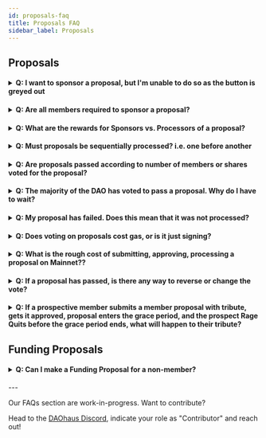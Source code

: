 ```yaml
---
id: proposals-faq
title: Proposals FAQ
sidebar_label: Proposals
---
```


## Proposals

<h4>
  <details>
    <summary>
      Q: I want to sponsor a proposal, but I'm unable to do so as the button is
      greyed out
    </summary>
    <p>&nbsp;</p>
    A: Check to make sure you have enough wxDAI to sponsor the proposal.
  </details>
</h4>

<h4>
  <details>
   <summary>Q: Are all members required to sponsor a proposal?</summary>
    <p>&nbsp;</p>
    A: No, only 1 member is required to sponsor a proposal.
  </details>
</h4>

<h4>
  <details>
    <summary>
      Q: What are the rewards for Sponsors vs. Processors of a proposal?
    </summary>
    <p>&nbsp;</p>
    A: When a proposal is processed, the sponsor will receive his initial
    deposit minus processing reward. The member who processed the proposal will
    receive the processing reward (set by the DAO).
  </details>
</h4>

<h4>
  <details>
    <summary>
      Q: Must proposals be sequentially processed? i.e. one before another
    </summary>
    <p>&nbsp;</p>
    A: Yes.
  </details>
</h4>

  <h4>
  <details>
    <summary>
      Q: Are proposals passed according to number of members or shares voted for
      the proposal?
    </summary>
    <p>&nbsp;</p>
    A: The proposal will pass as long as majority of votes go to either "Yes" or
    "No". The number of members voting for a proposal is usually secondary and
    triggered only in extreme cases.
  </details>
</h4>

<h4>
  <details>
    <summary>
      Q: The majority of the DAO has voted to pass a proposal. Why do I have to
      wait?
    </summary>
    <p>&nbsp;</p>
    A: After a proposal has passed from voting, the DAO has to wait for the
    voting and grace period to pass before processing the proposal. The
    durations for these are set when you summon your DAO. You can also set a
    "Quorum Threshold" so that the voting period is shortened with consensus.
  </details>
</h4>

<h4>
  <details>
    <summary>
      Q: My proposal has failed. Does this mean that it was not processed?
    </summary>
    <p>&nbsp;</p>
    A: After the voting period has ended, when a proposal is ready to be
    processed, you will see whether or not the proposal passed/failed. If no one
    voted on the proposal, it will automatically fail. It will also fail if the
    action outlined in the proposal cannot be executed, such as sending 500
    wxDAI from your DAO to an Externally Owned Account (EOA), when your DAO
    doesn't actually hold 500 wxDAI.
  </details>
</h4>

<h4>
  <details>
    <summary>
      Q: Does voting on proposals cost gas, or is it just signing?
    </summary>
    <p>&nbsp;</p>
    A: It costs gas, but it should only require 1 yes vote if there is soft
    consensus achieved before voting.
  </details>
</h4>

<h4>
  <details>
    <summary>
      Q: What is the rough cost of submitting, approving, processing a proposal
      on Mainnet??
    </summary>
    <p>&nbsp;</p>
    A: It's around ~$100 (That said, this is context and time dependent during
    the time of this Q&A).
  </details>
</h4>


<h4>
  <details>
    <summary>
      Q: If a proposal has passed, is there any way to reverse or change the
      vote?
    </summary>
    <p>&nbsp;</p>
    A: If the proposal has been passed by majority of votes, there is no way to
    reverse the proposal. However, if the proposal is in "Voting", you can
    persuade other members to vote "No" to prevent the proposal from passing.
  </details>
</h4>

<h4>
  <details>
    <summary>
      Q: If a prospective member submits a member proposal with tribute, gets it
      approved, proposal enters the grace period, and the prospect Rage Quits
      before the grace period ends, what will happen to their tribute?
    </summary>
    <p>&nbsp;</p>
    A: If their shares are more than the dilution bound setting (e.g. 1/3), the
    proposal would fail when they rage quit. When a member submits a membership
    proposal, their tribute goes into the escrow and goes into the treasury only
    when the proposal is passed and processed. If the member rage quits before
    the processing, they can only take their current fair share of the treasury.
  </details>
</h4>

## Funding Proposals

<h4>
  <details>
    <summary>Q: Can I make a Funding Proposal for a non-member?</summary>
    <p>&nbsp;</p>
    A: Yes you can, when filling out the details of the proposal, enter the
    address you want funds sent to in the field `applicant address`.
  </details>
</h4> 
---

Our FAQs section are work-in-progress. Want to contribute?

Head to the [DAOhaus Discord](https://discord.gg/bUd7HqMx), indicate your role as "Contributor" and reach out!
